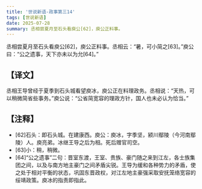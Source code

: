 ```yaml
---
title: '世说新语-政事第三14'
tags: [世说新语]
date: 2025-07-28
summary: 丞相尝夏月至石头看庾公[62]，庾公正料事。
---
```


丞相尝夏月至石头看庾公[62]，庾公正料事。丞相云：“暑，可小简之[63]。”庾公曰：“公之遗事，天下亦未以为允[64]。”

## 【译文】

丞相王导曾经于夏季到石头城看望庾冰，庾公正在料理政务。丞相说：“天热，可以稍微简省些事务。”庾公说：“公省简宽容的理政方针，国人也未必认为恰当。”

## 【注释】

- [62]石头：即石头城。在建康西。庾公：庾冰，字季坚，颍川鄢陵（今河南鄢陵）人。庾亮弟。冰继王导之后为相。死后赠官司空。
- [63]小：稍，稍微。
- [64]“公之遗事”二句：晋室东渡，王室、贵族、豪门随之来到江左，各士族集团之间，以及与南方地主豪门之间矛盾尖锐。王导为缓和各种势力的矛盾，使之处于相对平衡的状态，巩固东晋政权，对江左地主豪强采取安抚笼络宽容的绥靖政策。庾冰的指责即指此。

